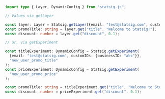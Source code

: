 ```typescript
import type { Layer, DynamicConfig } from "statsig-js";

// Values via getLayer

const layer: Layer = Statsig.getLayer({email: "test@statsig.com", customIDs: {pageID: "123"}}, "user_promo_experiments");
const promoTitle: string = layer.get("title", "Welcome to Statsig!");
const discount: number = layer.get("discount", 0.1);

// or, via getExperiment

const titleExperiment: DynamicConfig = Statsig.getExperiment(
  {email: "test@statsig.com", customIDs: {businessID: "abc"}},
  "new_user_promo_title"
);
const priceExperiment: DynamicConfig = Statsig.getExperiment(
  "new_user_promo_price"
);

const promoTitle: string = titleExperiment.get("title", "Welcome to Statsig!");
const discount: number = priceExperiment.get("discount", 0.1);
```
